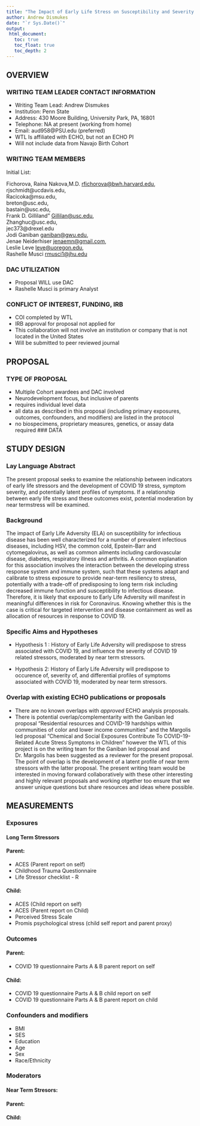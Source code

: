 ```yaml
---
title: "The Impact of Early Life Stress on Susceptibility and Severity of Symptoms of Coronavirus"
author: Andrew Dismukes
date: "`r Sys.Date()`"
output: 
 html_document:
   toc: true
   toc_float: true
   toc_depth: 2
---
```

## OVERVIEW {.tabset}
### WRITING TEAM LEADER CONTACT INFORMATION 
   - Writing Team Lead: Andrew Dismukes
   - Institution: Penn State
   - Address: 430 Moore Building, University Park, PA, 16801
   - Telephone: NA at present (working from home)
   - Email: aud958@PSU.edu (preferred)
  - WTL Is affiliated with ECHO, but not an ECHO PI
  - Will not include data from Navajo Birth Cohort
  
 <!---Link: https://andrewdismukes.github.io/Papers_ECHO_2020_COVID/Proposal_Overview.html)-->
  
### WRITING TEAM MEMBERS 

Initial List:

Fichorova, Raina Nakova,M.D. <rfichorova@bwh.harvard.edu>,   
rjschmidt@ucdavis.edu,   
Racicoka@msu.edu,   
breton@usc.edu,   
bastain@usc.edu,   
Frank D. Gilliland" <Gillilan@usc.edu>,   
Zhanghuc@usc.edu,   
jec373@drexel.edu   
Jodi Ganiban <ganiban@gwu.edu>,   
Jenae Neiderhiser <jenaemn@gmail.com>,   
Leslie Leve <leve@uoregon.edu>,   
Rashelle Musci <rmusci1@jhu.edu>  

### DAC UTILIZATION 

- Proposal WILL use DAC
- Rashelle Musci is primary Analyst

### CONFLICT OF INTEREST, FUNDING, IRB 

- COI completed by WTL
- IRB approval for proposal not applied for
- This collaboration will not involve an institution or company that is not located in the United States
- Will be submitted to peer reviewed journal


## PROPOSAL {.tabset}
### TYPE OF PROPOSAL
 - Multiple Cohort awardees and DAC involved
 - Neurodevelopment focus, but inclusive of parents 
 - requires individual level data
 - all data as described in this proposal (including primary exposures, outcomes, confounders, and modifiers) are listed in the protocol
 - no biospecimens, proprietary measures, genetics, or assay data required
### DATA


## STUDY DESIGN {.tabset}

### Lay Language Abstract 

The present proposal seeks to examine the relationship between indicators of early life stressors and the development of COVID 19 stress, symptom severity, and potentially latent profiles of symptoms. If a relationship between early life stress and these outcomes exist, potential moderation by near termstress will be examined. 

### Background

The impact of Early Life Adversity (ELA) on susceptibility for infectious disease has been well characterized for a number of prevalent infectious diseases, including HSV, the common cold, Epstein-Barr and cytomegalovirus, as well as common ailments including cardiovascular disease, diabetes, respiratory illness and arthritis. A common explanation for this association involves the interaction between the developing stress response system and immune system, such that these systems adapt and calibrate to stress exposure to provide near-term resiliency to stress, potentially with a trade-off of  predisposing to long term risk including decreased immune function and susceptibility to infectious disease. Therefore, it is likely that exposure to Early Life Adversity will manifest in meaningful differences in risk for Coronavirus. Knowing whether this is the case is critical for targeted intervention and disease containment as well as allocation of resources in response to COVID 19. 

### Specific Aims and Hypotheses 

- Hypothesis 1 : History of Early Life Adversity will predispose to stress associated with COVID 19, and influence the severity of COVID 19 related stressors, moderated by near term stressors. 

- Hypothesis 2: History of Early Life Adversity will predispose to occurence of, severity of, and differential profiles of symptoms associated with COVID 19, moderated by near term stressors.


### Overlap with existing ECHO publications or proposals 
 - There are no known overlaps with *approved* ECHO analysis proposals. 
 - There is potential overlap/complementarity with the Ganiban led proposal "Residential resources and COVID-19 hardships within communities of color and lower income communities" and the Margolis led proposal "Chemical and Social Exposures Contribute To COVID-19-Related Acute Stress Symptoms in Children" however the WTL of this project is on the writing team for the Ganiban led proposal and Dr. Margolis has been suggested as a reviewer for the present proposal. The point of overlap is the development of a latent profile of near term stressors with the latter proposal. The present writing team would be interested in moving forward collaboratively with these other interesting and highly relevant proposals and working otgether too ensure that we answer unique questions but share resources and ideas where possible.   
 
 
## MEASUREMENTS {.tabset}
### Exposures  
#### Long Term Stressors  
#### Parent:  
  - ACES (Parent report on self)  
  - Childhood Trauma Questionnaire 
  - Life Stressor checklist - R  
  
#### Child:  
  - ACES (Child report on self)  
  - ACES (Parent report on Child)  
  - Perceived Stress Scale
  - Promis psychological stress (child self report and parent proxy)

### Outcomes  
#### Parent:    
 - COVID 19 questionnaire Parts A & B parent report on self  
 
#### Child:    

 - COVID 19 questionnaire Parts A & B child report on self
 - COVID 19 questionnaire Parts A & B parent report on child

### Confounders and modifiers 

- BMI
- SES
- Education
- Age
- Sex
- Race/Ethnicity

### Moderators

#### Near Term Stresors:  
#### Parent:  
#### Child: 